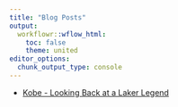 ---
title: "Blog Posts"
output:
  workflowr::wflow_html:
    toc: false
    theme: united
editor_options:
  chunk_output_type: console
---


* [Kobe - Looking Back at a Laker Legend](20200323-Kobe---Looking-Back-at-a-Laker-Legend.html)
